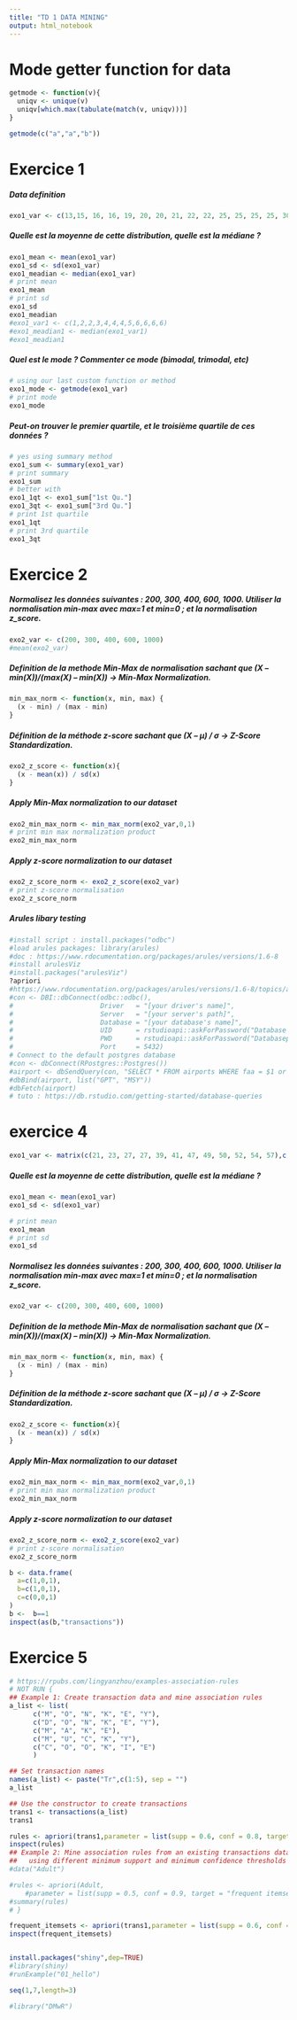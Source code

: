 ```yaml
---
title: "TD 1 DATA MINING"
output: html_notebook
---
```


# Mode getter function for data

```r
getmode <- function(v){
  uniqv <- unique(v)
  uniqv[which.max(tabulate(match(v, uniqv)))]
}

getmode(c("a","a","b"))
```

# Exercice 1

##### Data definition
```r
exo1_var <- c(13,15, 16, 16, 19, 20, 20, 21, 22, 22, 25, 25, 25, 25, 30, 33, 33, 35, 35, 35, 35, 36, 40, 45, 46, 52, 70)
```
##### Quelle est la moyenne de cette distribution, quelle est la médiane ?
```r
exo1_mean <- mean(exo1_var)
exo1_sd <- sd(exo1_var)
exo1_meadian <- median(exo1_var)
# print mean
exo1_mean
# print sd
exo1_sd
exo1_meadian
#exo1_var1 <- c(1,2,2,3,4,4,4,5,6,6,6,6)
#exo1_meadian1 <- median(exo1_var1)
#exo1_meadian1
```
##### Quel est le mode ? Commenter ce mode (bimodal, trimodal, etc)
```r
# using our last custom function or method
exo1_mode <- getmode(exo1_var)
# print mode
exo1_mode
```
##### Peut-on trouver le premier quartile, et le troisième quartile de ces données ?
```r
# yes using summary method
exo1_sum <- summary(exo1_var)
# print summary
exo1_sum
# better with
exo1_1qt <- exo1_sum["1st Qu."]
exo1_3qt <- exo1_sum["3rd Qu."]
# print 1st quartile
exo1_1qt
# print 3rd quartile
exo1_3qt
```

# Exercice 2

##### Normalisez les données suivantes : 200, 300, 400, 600, 1000. Utiliser la normalisation min-max avec max=1 et min=0 ; et la normalisation z_score.
```r
exo2_var <- c(200, 300, 400, 600, 1000)
#mean(exo2_var)
```
##### Definition de la methode Min-Max de normalisation sachant que (X – min(X))/(max(X) – min(X)) -> Min-Max Normalization.
```r
min_max_norm <- function(x, min, max) {
  (x - min) / (max - min)
}
```
##### Définition de la méthode z-score sachant que (X – μ) / σ -> Z-Score Standardization.
```r
exo2_z_score <- function(x){
  (x - mean(x)) / sd(x)
}
```

##### Apply Min-Max normalization to our dataset
```r
exo2_min_max_norm <- min_max_norm(exo2_var,0,1)
# print min max normalization product
exo2_min_max_norm
```
##### Apply z-score normalization to our dataset
```r
exo2_z_score_norm <- exo2_z_score(exo2_var)
# print z-score normalisation
exo2_z_score_norm
```
##### Arules libary testing
```r
#install script : install.packages("odbc")
#load arules packages: library(arules)
#doc : https://www.rdocumentation.org/packages/arules/versions/1.6-8
#install arulesViz
#install.packages("arulesViz")
?apriori
#https://www.rdocumentation.org/packages/arules/versions/1.6-8/topics/apriori
#con <- DBI::dbConnect(odbc::odbc(),
#                      Driver   = "[your driver's name]",
#                      Server   = "[your server's path]",
#                      Database = "[your database's name]",
#                      UID      = rstudioapi::askForPassword("Database user"),
#                      PWD      = rstudioapi::askForPassword("Databasepassword"),
#                      Port     = 5432)
# Connect to the default postgres database
#con <- dbConnect(RPostgres::Postgres())
#airport <- dbSendQuery(con, "SELECT * FROM airports WHERE faa = $1 or faa = $2")
#dbBind(airport, list("GPT", "MSY"))
#dbFetch(airport)
# tuto : https://db.rstudio.com/getting-started/database-queries

```

# exercice 4
```r
exo1_var <- matrix(c(21, 23, 27, 27, 39, 41, 47, 49, 50, 52, 54, 57),c(9.5, 26.5, 7.8, 17.8, 31.4, 25.9, 27.4, 27.2, 31.2, 34.6, 42.5, 30))
```
##### Quelle est la moyenne de cette distribution, quelle est la médiane ?
```r
exo1_mean <- mean(exo1_var)
exo1_sd <- sd(exo1_var)

# print mean
exo1_mean
# print sd
exo1_sd
```
##### Normalisez les données suivantes : 200, 300, 400, 600, 1000. Utiliser la normalisation min-max avec max=1 et min=0 ; et la normalisation z_score.
```r
exo2_var <- c(200, 300, 400, 600, 1000)
```
##### Definition de la methode Min-Max de normalisation sachant que (X – min(X))/(max(X) – min(X)) -> Min-Max Normalization.
```r
min_max_norm <- function(x, min, max) {
  (x - min) / (max - min)
}
```
##### Définition de la méthode z-score sachant que (X – μ) / σ -> Z-Score Standardization.
```r
exo2_z_score <- function(x){
  (x - mean(x)) / sd(x)
}
```

##### Apply Min-Max normalization to our dataset
```r
exo2_min_max_norm <- min_max_norm(exo2_var,0,1)
# print min max normalization product
exo2_min_max_norm
```
##### Apply z-score normalization to our dataset
```r
exo2_z_score_norm <- exo2_z_score(exo2_var)
# print z-score normalisation
exo2_z_score_norm
```


```r
b <- data.frame(
  a=c(1,0,1),
  b=c(1,0,1),
  c=c(0,0,1)
)
b <-  b==1
inspect(as(b,"transactions"))
```


# Exercice 5
```r
# https://rpubs.com/lingyanzhou/examples-association-rules
# NOT RUN {
## Example 1: Create transaction data and mine association rules
a_list <- list(
      c("M", "O", "N", "K", "E", "Y"),
      c("D", "O", "N", "K", "E", "Y"),
      c("M", "A", "K", "E"),
      c("M", "U", "C", "K", "Y"),
      c("C", "O", "O", "K", "I", "E")
      )

## Set transaction names
names(a_list) <- paste("Tr",c(1:5), sep = "")
a_list

## Use the constructor to create transactions
trans1 <- transactions(a_list)
trans1

rules <- apriori(trans1,parameter = list(supp = 0.6, conf = 0.8, target = "rules"))
inspect(rules)
## Example 2: Mine association rules from an existing transactions dataset 
##   using different minimum support and minimum confidence thresholds
#data("Adult")

#rules <- apriori(Adult, 
	#parameter = list(supp = 0.5, conf = 0.9, target = "frequent itemsets"))
#summary(rules)
# }
```


```r

frequent_itemsets <- apriori(trans1,parameter = list(supp = 0.6, conf = 0.8, target = "frequent itemsets"))
inspect(frequent_itemsets)
```

```r

```

```r
install.packages("shiny",dep=TRUE)
#library(shiny)
#runExample("01_hello")

seq(1,7,length=3)
```


```r
#library("DMwR")
```